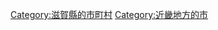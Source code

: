 {{Commonscat|Konan, Shiga}}
{{Catmore}}

{{DEFAULTSORT:Konan-shi}}
[[Category:滋賀縣的市町村|Category:滋賀縣的市町村]]
[[Category:近畿地方的市|Category:近畿地方的市]]